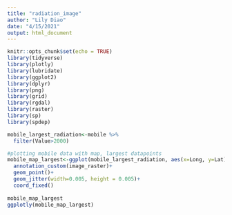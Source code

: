 ```yaml
---
title: "radiation_image"
author: "Lily Diao"
date: "4/15/2021"
output: html_document
---
```


```r
knitr::opts_chunk$set(echo = TRUE)
library(tidyverse)
library(plotly)
library(lubridate)
library(ggplot2)
library(dplyr)
library(png)
library(grid)
library(rgdal)
library(raster)
library(sp)
library(spdep)
```

```r
mobile_largest_radiation<-mobile %>% 
  filter(Value>2000)
```

```r
#plotting mobile data with map, largest datapoints
mobile_map_largest<-ggplot(mobile_largest_radiation, aes(x=Long, y=Lat))+
  annotation_custom(image_raster)+
  geom_point()+
  geom_jitter(width=0.005, height = 0.005)+
  coord_fixed()
 
mobile_map_largest 
ggplotly(mobile_map_largest)

```

